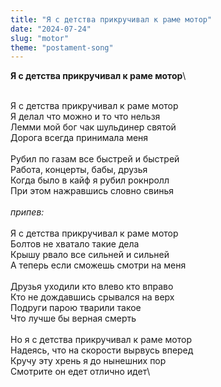 ```yaml
---
title: "Я с детства прикручивал к раме мотор"
date: "2024-07-24"
slug: "motor"
theme: "postament-song"
---
```


 **Я с детства прикручивал к раме мотор**\

\
Я с детства прикручивал к раме мотор\
Я делал что можно и то что нельзя\
Лемми мой бог чак шульдинер святой\
Дорога всегда принимала меня\
\
Рубил по газам все быстрей и быстрей\
Работа, концерты, бабы, друзья\
Когда было в кайф я рубил рокнролл\
При этом нажравшись словно свинья\
\
*припев:*\
\
Я с детства прикручивал к раме мотор\
Болтов не хватало такие дела\
Крышу рвало все сильней и сильней\
А теперь если сможешь смотри на меня\
\
Друзья уходили кто влево кто вправо\
Кто не дождавшись срывался на верх\
Подруги парою тварили такое\
Что лучше бы верная смерть\
\
Но я с детства прикручивал к раме мотор\
Надеясь, что на скорости вырвусь вперед\
Кручу эту хрень я до нынешних пор\
Смотрите он едет отлично идет\